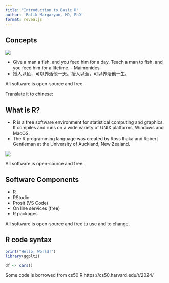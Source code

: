 ```yaml
---
title: "Introduction to Basic R"
author: 'Rafik Margaryan, MD, PhD'
format: revealjs
---
```



## Concepts

![](/images/Rlogo.png){fig-align="center"}

- Give a man a fish, and you feed him for a day. Teach a man to fish, and you feed him for a lifetime. - Maimonides
- 授人以鱼，可以养活他一天。授人以渔，可以养活他一生。

::: aside
All software is open-source and free.
:::

::: {.notes}
Translate it to chinese: 
:::

## What is R?
- R is a free software environment for statistical computing and graphics. It compiles and runs on a wide variety of UNIX platforms, Windows and MacOS.
- The R programming language was created by Ross Ihaka and Robert Gentleman at the University of Auckland, New Zealand. 

![](images/rgrh.jpeg){fig-align="right"}


::: aside
All software is open-source and free.
:::


## Software Components

- R
- RStudio
- Prosit (VS Code)
- On line services (free)
- R packages

::: aside
All software is open-source and free tu use and to change.
:::

## R code syntax

```.r
print("Hello, World!")
library(ggplt2)

df <- cars()
```

::: aside
Some code is borrowed from cs50 R https://cs50.harvard.edu/r/2024/
:::
